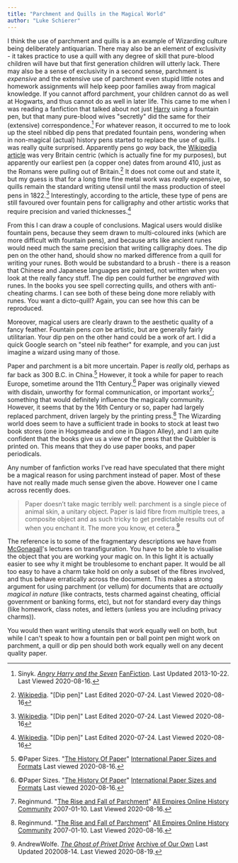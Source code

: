 ```yaml
---
title: "Parchment and Quills in the Magical World"
author: "Luke Schierer"
---
```


I think the use of parchment and quills is a an example of Wizarding culture
being deliberately antiquarian.  There may also be an element of exclusivity -
it takes practice to use a quill with any degree of skill that pure-blood
children will have but that first generation children will utterly lack.  There
may also be a sense of exclusivity in a second sense, parchment is *expensive*
and the extensive use of parchment even stupid little notes and homework
assignments will help keep poor families away from magical knowledge.  If you
cannot afford parchment, your children cannot do as well at Hogwarts, and thus
cannot do as well in later life. This came to me when I was reading a fanfiction
that talked about not just [Harry] using a fountain pen, but that many pure-blood
wives "secretly" did the same for their (extensive) correspondence.[^200816-3]
For whatever reason, it occurred to me to look up the steel nibbed dip pens that
predated fountain pens, wondering when in non-magical (actual) history pens
started to replace the use of quills.  I was really quite surprised.  Apparently
pens go *way* back, the [Wikipedia] [article][Dip_pen] was very Britain centric
(which is actually fine for my purposes), but apparently our earliest pen (a
copper one) dates from around 410, just as the Romans were pulling out of
Britain.[^200816-4] It does not come out and state it, but my guess is that for
a long time fine metal work was *really* expensive, so quills remain the
standard writing utensil until the mass production of steel pens in
1822.[^200816-5]  Interestingly, according to the article, these type of pens
are still favoured over fountain pens for calligraphy and other artistic works
that require precision and varied thicknesses.[^200816-6]

From this I can draw a couple of conclusions.  Magical users would dislike
fountain pens, because they seem drawn to multi-coloured inks (which are more
difficult with fountain pens), and because arts like ancient runes would need
much the same precision that writing calligraphy does.  The dip pen on the other
hand, should show no marked difference from a quill for writing your runes.
Both would be substandard to a brush - there is a reason that Chinese and
Japanese languages are painted, not written when you look at the really fancy
stuff. The dip pen could further be *engraved* with runes.  In the books you see
spell correcting quills, and others with anti-cheating charms.  I can see both
of these being done more reliably with runes.  You want a dicto-quill?  Again,
you can see how this can be reproduced.

Moreover, magical users are clearly drawn to the aesthetic quality of a fancy
feather.  Fountain pens *can* be artistic, but are generally fairly utilitarian.
Your dip pen on the other hand could be a work of art.  I did a quick Google
search on "steel nib feather" for example, and you can just imagine a wizard
using many of those.

Paper and parchment is a bit more uncertain.  Paper is *really* old, perhaps as
far back as 300 B.C. in China.[^200816-7]  However, it took a while for paper
to reach Europe, sometime around the 11th Century.[^200816-8]  Paper was
originally viewed with disdain, unworthy for formal communication, or important
works[^200816-9]; something that would definitely influence the magically
community.  However, it seems that by the 16th Century or so, paper had largely
replaced parchment, driven largely by the printing press.[^200816-10] The
Wizarding world does seem to have a sufficient trade in books to stock at least
two book stores (one in Hogsmeade and one in Diagon Alley), and I am quite
confident that the books give us a view of the press that the Quibbler is
printed on.  This means that they do use paper books, and paper periodicals.

Any number of fanfiction works I've read have speculated that there might be a
magical reason for using parchment instead of paper.  Most of these have not
really made much sense given the above.  However one I came across recently
does.

> Paper doesn’t take magic terribly well: parchment is a single piece of
animal skin, a unitary object. Paper is laid fibre from multiple trees, a
composite object and as such tricky to get predictable results out of when you
enchant it. The more you know, et cetera.[^200819-1]

The reference is to some of the fragmentary descriptions we have from
[McGonagall]'s lectures on transfiguration.  You have to be able to visualise
the object that you are working your magic on.  In this light it is actually
easier to see why it might be troublesome to enchant paper.  It would be all
too easy to have a charm take hold on only a subset of the fibres involved, and
thus behave erratically across the document.  This makes a strong argument for
using parchment (or vellum) for documents that are *actually magical in nature*
(like contracts, tests charmed against cheating, official government or banking
forms, etc), but not for standard every day things (like homework, class notes,
and letters (unless you are including privacy charms)).

You would then want writing utensils that work equally well on both, but while
I can't speak to how a fountain pen or ball point pen might work on parchment, a
quill or dip pen should both work equally well on any decent quality paper.

[McGonagall]: <../../people/mcgonagall/minerva>

[Dip_pen]: https://en.wikipedia.org/wiki/Dip_pen

[Harry]: <../../people/potter/harry_james>

[Wikipedia]: https://en.wikipedia.org/

[^200819-1]: AndrewWolfe. _[The Ghost of Privet Drive](https://archiveofourown.org/works/21500365)_
    [Archive of Our Own](https://archiveofourown.org) Last Updated 202008-14. Last Viewed 2020-08-19.

[^200816-3]: Sinyk. _[Angry Harry and the Seven](https://www.fanfiction.net/s/9750991)_
    [FanFiction](https://www.fanfiction.net/). Last Updated 2013-10-22. Last Viewed
    2020-08-16.

[^200816-4]: [Wikipedia](https://en.wikipedia.org/).
    "[Dip pen]" Last Edited 2020-07-24. Last Viewed 2020-08-16

[^200816-5]: [Wikipedia](https://en.wikipedia.org/).
    "[Dip pen]" Last Edited 2020-07-24. Last
    Viewed 2020-08-16

[^200816-6]: [Wikipedia](https://en.wikipedia.org/).
    "[Dip pen]" Last Edited 2020-07-24. Last
    Viewed 2020-08-16

[^200816-7]: ©Paper Sizes. "[The History Of Paper](https://www.papersizes.org/paper-history-overview.htm)"
    [International Paper Sizes and Formats](https://www.papersizes.org/) Last viewed 2020-08-16.

[^200816-8]: ©Paper Sizes. "[The History Of Paper](https://www.papersizes.org/paper-history-overview.htm)"
    [International Paper Sizes and Formats](https://www.papersizes.org/) Last viewed
    2020-08-16.

[^200816-9]: Reginmund. "[The Rise and Fall of Parchment](http://www.allempires.com/article/index.php?q=parchment)"
    [All Empires Online History Community](http://www.allempires.com/) 2007-01-10. Last Viewed 2020-08-16.

[^200816-10]: Reginmund. "[The Rise and Fall of Parchment](http://www.allempires.com/article/index.php?q=parchment)"
    [All Empires Online History Community](http://www.allempires.com/) 2007-01-10.
    Last Viewed 2020-08-16.

[^210220-2]: you see this in a number of works, but I currently remember:
    * Shygui. _[A Fateful Walk](https://www.fanfiction.net/s/12150047)_
        [Chapter 8](https://www.fanfiction.net/s/12150047/8/A-Fateful-Walk).
        Updated: 2018-09-05; Published: 2016-09-15; Last Viewed: 2021-02-20.
    * Sinyk. _[Angry Harry and the Seven](https://www.fanfiction.net/s/9750991)_
        [Chapter 7](https://www.fanfiction.net/s/9750991/17/Angry-Harry-and-the-Seven)
        Updated: 2013-10-22; Published: 2013-10-09; Last Viewed 2021-02-20.

